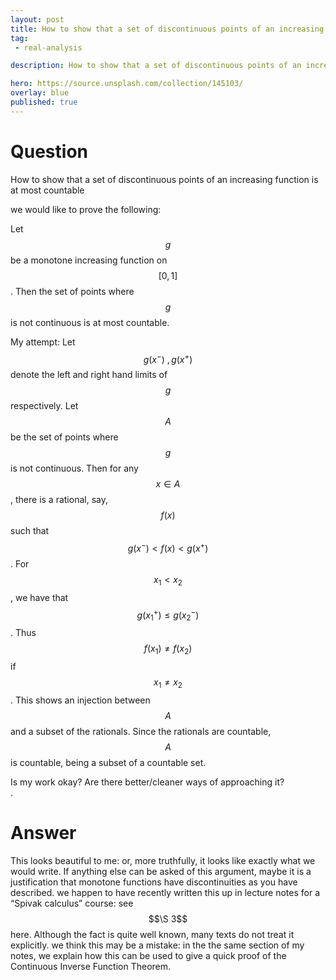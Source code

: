 ---
layout: post
title: How to show that a set of discontinuous points of an increasing function is at most countable
tag:
 - real-analysis

description: How to show that a set of discontinuous points of an increasing function is at most countable

hero: https://source.unsplash.com/collection/145103/
overlay: blue 
published: true
---

# Question 

How to show that a set of discontinuous points of an increasing function is at most countable

<!--break-->


we would like to prove the following:  

Let $$g$$ be a monotone increasing function on $$[0,1]$$.
 Then the set of points where $$g$$ is not continuous is at most countable.
  

My attempt: 
Let $$g(x^-)~,g(x^+)$$ denote the left and right hand limits of $$g$$ respectively.
 Let $$A$$ be the set of points where $$g$$ is not continuous.
 Then for any $$x\in A$$, there is a rational, say, $$f(x)$$ such that $$g(x^-)\lt f(x)\lt g(x^+)$$.
 For $$x_1\lt x_2$$, we have that $$g(x_1^+)\leq g(x_2^-)$$.
 Thus $$f(x_1)\neq f(x_2)$$ if $$x_1\neq x_2$$.
 This shows an injection between $$A$$ and a subset of the rationals.
 Since the rationals are countable, $$A$$ is countable, being a subset of a countable set.
  
Is my work okay? Are there better/cleaner ways of approaching it?  
.


# Answer 


This looks beautiful to me: or, more truthfully, it looks like exactly what we would write.
If anything else can be asked of this argument, maybe it is a justification that monotone functions have discontinuities as you have described.  we happen to have recently written this up in lecture notes for a "Spivak calculus" course: see $$\S 3$$ here.  Although the fact is quite well known, many texts do not treat it explicitly.  we think this may be a mistake: in the the same section of my notes, we explain how this can be used to give a quick proof of the Continuous Inverse Function Theorem.

